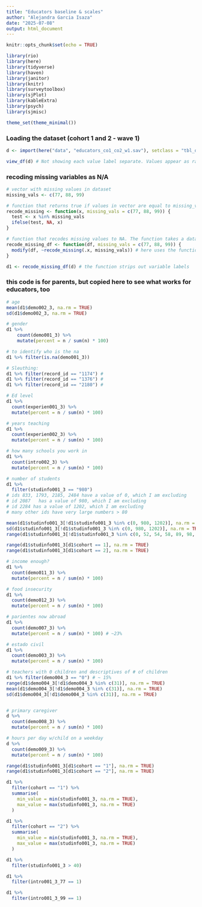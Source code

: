 ```yaml
---
title: "Educators baseline & scales"
author: "Alejandra Garcia Isaza"
date: "2025-07-08"
output: html_document
---
```


```r
knitr::opts_chunk$set(echo = TRUE)

library(rio)
library(here)
library(tidyverse)
library(haven)
library(janitor)
library(knitr)
library(surveytoolbox)
library(sjPlot)
library(kableExtra)
library(psych)
library(sjmisc)

theme_set(theme_minimal())
```


### Loading the dataset (cohort 1 and 2 - wave 1)
```r
d <- import(here("data", "educators_co1_co2_w1.sav"), setclass = "tbl_df") # 375 teachers

view_df(d) # Not showing each value label separate. Values appear as range, prob due to haven stripping labels when I exported. 
```


### recoding missing variables as N/A
```r

# vector with missing values in dataset
missing_vals <- c(77, 88, 99)

# function that returns true if values in vector are equal to missing_vals. The function takes a vector x, and specified values of missing data
recode_missing <- function(x, missing_vals = c(77, 88, 99)) {
  test <- x %in% missing_vals
  ifelse(test, NA, x)
}

# function that recodes missing values to NA. The function takes a dataframe with variables with missing data, and specified values of missing data
recode_missing_df <- function(df, missing_vals = c(77, 88, 99)) {
  modify(df, ~recode_missing(.x, missing_vals)) # here uses the function created above
}

d1 <- recode_missing_df(d) # the function strips out variable labels
```


### this code is for parents, but copied here to see what works for educators, too
```r
# age
mean(d1$demo002_3, na.rm = TRUE)
sd(d1$demo002_3, na.rm = TRUE)

# gender
d1 %>%
  	count(demo001_3) %>%
    mutate(percent = n / sum(n) * 100)

# to identify who is the na
d1 %>% filter(is.na(demo001_3))

# Sleuthing:
d1 %>% filter(record_id == "1174") # 
d1 %>% filter(record_id == "1376") # 
d1 %>% filter(record_id == "2180") # 

# Ed level
d1 %>%
  count(experien001_3) %>%
  mutate(percent = n / sum(n) * 100)

# years teaching
d1 %>%
  count(experien002_3) %>%
  mutate(percent = n / sum(n) * 100)

# how many schools you work in
d1 %>%
  count(intro002_3) %>%
  mutate(percent = n / sum(n) * 100)

# number of students
d1 %>%
  filter(studinfo001_3 == "980")
# ids 833, 1793, 2185, 2484 have a value of 0, which I am excluding
# id 2087	has a value of 980, which I am excluding
# id 2284 has a value of 1202, which I am excluding
# many other ids have very large numbers > 80

mean(d1$studinfo001_3[!d1$studinfo001_3 %in% c(0, 980, 1202)], na.rm = TRUE)
sd(d1$studinfo001_3[!d1$studinfo001_3 %in% c(0, 980, 1202)], na.rm = TRUE)
range(d1$studinfo001_3[!d1$studinfo001_3 %in% c(0, 52, 54, 58, 89, 98, 100, 102, 112, 150, 199, 200, 250, 300, 320, 380, 400, 420, 980, 1202)], na.rm = TRUE) # range 1-45

range(d1$studinfo001_3[d1$cohort == 1], na.rm = TRUE)
range(d1$studinfo001_3[d1$cohort == 2], na.rm = TRUE)

# income enough?
d1 %>%
  count(demo011_3) %>%
  mutate(percent = n / sum(n) * 100)

# food insecurity
d1 %>%
  count(demo012_3) %>%
  mutate(percent = n / sum(n) * 100)

# parientes now abroad
d1 %>%
  count(demo007_3) %>%
  mutate(percent = n / sum(n) * 100) # ~23%

# estado civil
d1 %>%
  count(demo003_3) %>%
  mutate(percent = n / sum(n) * 100)

# teachers with 0 children and descriptives of # of children
d1 %>% filter(demo004_3 == "0") # ~ 15%
range(d1$demo004_3[!d1$demo004_3 %in% c(31)], na.rm = TRUE)
mean(d1$demo004_3[!d1$demo004_3 %in% c(31)], na.rm = TRUE)
sd(d1$demo004_3[!d1$demo004_3 %in% c(31)], na.rm = TRUE)


# primary caregiver
d %>%
  count(demo008_3) %>%
  mutate(percent = n / sum(n) * 100)

# hours per day w/child on a weekday
d %>%
  count(demo009_3) %>%
  mutate(percent = n / sum(n) * 100)
```


```r
range(d1$studinfo001_3[d1$cohort == "1"], na.rm = TRUE)
range(d1$studinfo001_3[d1$cohort == "2"], na.rm = TRUE)

d1 %>%
  filter(cohort == "1") %>%
  summarise(
    min_value = min(studinfo001_3, na.rm = TRUE),
    max_value = max(studinfo001_3, na.rm = TRUE)
  )

d1 %>%
  filter(cohort == "2") %>%
  summarise(
    min_value = min(studinfo001_3, na.rm = TRUE),
    max_value = max(studinfo001_3, na.rm = TRUE)
  )

d1 %>%
  filter(studinfo001_3 > 40) 

d1 %>%
  filter(intro001_3_77 == 1) 

d1 %>%
  filter(intro001_3_99 == 1) 
	
```

